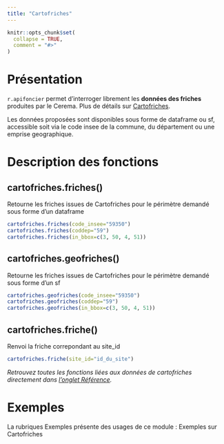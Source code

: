 ```yaml
---
title: "Cartofriches"
---
```


```r
knitr::opts_chunk$set(
  collapse = TRUE,
  comment = "#>"
)
```


# Présentation

`r.apifoncier` permet d’interroger librement les **données des friches** produites par le Cerema. Plus de détails sur [Cartofriches](https://cartofriches.cerema.fr/).

Les données proposées sont disponibles sous forme de dataframe ou sf, accessible soit via le code insee de la commune, du département ou une emprise geographique.

# Description des fonctions

## cartofriches.friches()

Retourne les friches issues de Cartofriches pour le périmètre demandé sous forme d’un dataframe

```r
cartofriches.friches(code_insee="59350")
cartofriches.friches(coddep="59")
cartofriches.friches(in_bbox=c(3, 50, 4, 51))
```


## cartofriches.geofriches()

Retourne les friches issues de Cartofriches pour le périmètre demandé sous forme d’un sf

```r
cartofriches.geofriches(code_insee="59350")
cartofriches.geofriches(coddep="59")
cartofriches.geofriches(in_bbox=c(3, 50, 4, 51))
```

## cartofriches.friche()

Renvoi la friche correpondant au site_id

```r
cartofriches.friche(site_id="id_du_site")
```

_Retrouvez toutes les fonctions liées aux données de cartofriches directement dans [l'onglet Référence](https://rcadot.github.io/r.apifoncier/reference/index.html#cartofriches)._


# Exemples

La rubriques Exemples présente des usages de ce module : Exemples sur Cartofriches
